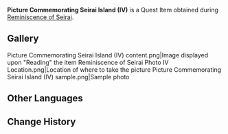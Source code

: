 {{Item Infobox
|id           = 100991
|image        = Item Nameless Sketch.png
|type         = Quest Items
|description  = A picture you got from Mr. Oda Tarou, it seems to show some place on Seirai Island...
|source1      = Given by [[Oda Tarou]] during [[Reminiscence of Seirai]]
}}
'''Picture Commemorating Seirai Island (IV)''' is a Quest Item obtained during [[Reminiscence of Seirai]].

==Gallery==
<gallery hideaddbutton="true" captionalign="center">
Picture Commemorating Seirai Island (IV) content.png|Image displayed upon "Reading" the item
Reminiscence of Seirai Photo IV Location.png|Location of where to take the picture
Picture Commemorating Seirai Island (IV) sample.png|Sample photo
</gallery>

==Other Languages==
{{Other Languages|default_hidden = 1
|en      = Picture Commemorating Seirai Island (IV)
|zhs     = 「清籁岛」的记录画片・之四
|zhs_rm  = "Qīnglài-dǎo" de Jìlù Huàpiàn · Zhī Sì
|zht     = 「清籟島」的記錄畫片・之四
|zht_rm  = "Qīnglài-dǎo" de Jìlù Huàpiàn · Zhī Sì
|ja      = 「セイライ島」の記録写真・四
|ja_rm   = "Seirai-jima" no Kiroku Shashin - Yon
|ko      = 「세이라이섬」 기록 사진・네 번째
|ko_rm   = 
|es      = Imagen de la Isla Seirai (IV)
|fr      = Dessin de l'Île de Serai (4)
|ru      = Изображение острова Сэйрай (IV)
|th      = รูปภาพของเกาะ Seirai (IV)
|th_rm   = 
|vi      = Bức Tranh Đảo Seirai IV
|de      = Bild zum Gedenken an Seirai IV
|id      = Gambar Peringatan Seirai Island (IV)
|pt      = Imagem da Ilha Seirai (IV)
}}

==Change History==
{{Change History|2.1}}